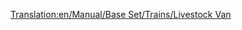 [[Translation:en/Manual/Base Set/Trains/Livestock Van]]
{{es/Manual/Base Set/Trains/Vagones|Imagen=[[File:en/Manual/Base Set/Trains/Livestockvan.png]]
|Nombre=Vagón de Ganado
|PrecioNormal=2.250 € (1.125 £)
|PesoNormal=20 / 24 t
|CapacidadNormal=25 cabezas de ganado
|PrecioMono="
|PesoMono=20 / 25 t
|CapacidadMono=30 cabezas de ganado
|PrecioMag="
|PesoMag=20 / 26 t
|CapacidadMag=32 cabezas de ganado
|Descripción=El '''vagón de ganado''' se utiliza para transportar cabezas de [[es/Manual/Base Set/Cargos/Ganado|ganado]] desde la [[es/Manual/Base Set/Industries/Granja|granja]].

En el clima [[es/Manual/Clima#templado|templado]] se transporta hasta la [[es/Manual/Base Set/Industries/Fábrica|fábrica]].
Y en el clima [[es/Manual/Clima#subtropical|subtropical]] hasta la [[es/Manual/Base Set/Industries/Planta procesadora de alimentos|planta procesadora de alimentos]].

Si crea un tren mixto de [[es/Manual/Base Set/Trains/Vagoneta de Grano|vagonetas de grano]] y vagones de ganado debe compensar su composición (tenga en cuenta que tienen capacidades diferentes).
}}